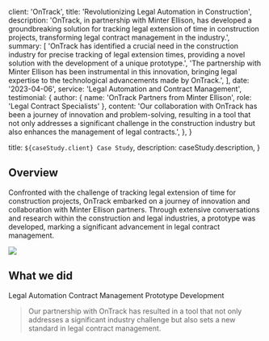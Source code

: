   client: 'OnTrack',
  title: 'Revolutionizing Legal Automation in Construction',
  description:
    'OnTrack, in partnership with Minter Ellison, has developed a groundbreaking solution for tracking legal extension of time in construction projects, transforming legal contract management in the industry.',
  summary: [
    'OnTrack has identified a crucial need in the construction industry for precise tracking of legal extension times, providing a novel solution with the development of a unique prototype.',
    'The partnership with Minter Ellison has been instrumental in this innovation, bringing legal expertise to the technological advancements made by OnTrack.',
  ],
  date: '2023-04-06',
  service: 'Legal Automation and Contract Management',
  testimonial: {
    author: { name: 'OnTrack Partners from Minter Ellison', role: 'Legal Contract Specialists' },
    content:
      'Our collaboration with OnTrack has been a journey of innovation and problem-solving, resulting in a tool that not only addresses a significant challenge in the construction industry but also enhances the management of legal contracts.',
  },
}

  title: `${caseStudy.client} Case Study`,
  description: caseStudy.description,
}

## Overview

Confronted with the challenge of tracking legal extension of time for construction projects, OnTrack embarked on a journey of innovation and collaboration with Minter Ellison partners. Through extensive conversations and research within the construction and legal industries, a prototype was developed, marking a significant advancement in legal contract management.

![](./hero.jpg)

## What we did

<TagList>
  <TagListItem>Legal Automation</TagListItem>
  <TagListItem>Contract Management</TagListItem>
  <TagListItem>Prototype Development</TagListItem>
</TagList>

<Blockquote
  author={{ name: 'OnTrack Partners from Minter Ellison', role: 'Legal Contract Specialists' }}
  image={{ src: imageOnTrackPartners }}
>
  Our partnership with OnTrack has resulted in a tool that not only addresses a significant industry challenge but also sets a new standard in legal contract management.
</Blockquote>

<StatList>
  <StatListItem value="Increased" label="Efficiency in Legal Processes" />
  <StatListItem value="Enhanced" label="Accuracy in Time Tracking" />
  <StatListItem value="Transformed" label="Contract Management Practices" />
</StatList>
